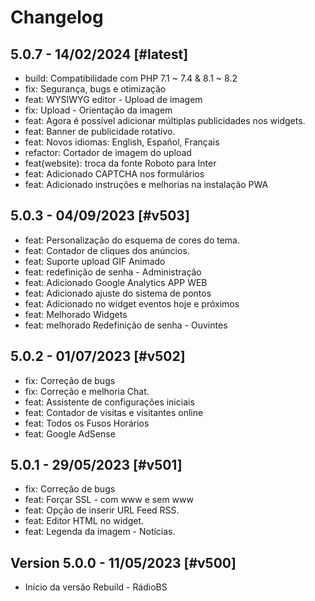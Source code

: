 # Changelog

## 5.0.7 - 14/02/2024 [#latest]
- build: Compatibilidade com PHP 7.1 ~ 7.4 & 8.1 ~ 8.2
- fix: Segurança, bugs e otimização
- feat: WYSIWYG editor - Upload de imagem
- fix: Upload - Orientação da imagem
- feat: Agora é possível adicionar múltiplas publicidades nos widgets.
- feat: Banner de publicidade rotativo.
- feat: Novos idiomas: English, Español, Français
- refactor: Cortador de imagem do upload
- feat(website): troca da fonte Roboto para Inter
- feat: Adicionado CAPTCHA nos formulários
- feat: Adicionado instruções e melhorias na instalação PWA

## 5.0.3 - 04/09/2023 [#v503]
- feat: Personalização do esquema de cores do tema.
- feat: Contador de cliques dos anúncios.
- feat: Suporte upload GIF Animado
- feat: redefinição de senha - Administração
- feat: Adicionado Google Analytics APP WEB
- feat: Adicionado ajuste do sistema de pontos
- feat: Adicionado no widget eventos hoje e próximos
- feat: Melhorado Widgets
- feat: melhorado Redefinição de senha - Ouvintes

## 5.0.2 - 01/07/2023 [#v502]
- fix: Correção de bugs
- fix: Correção e melhoria Chat.
- feat: Assistente de configurações iniciais
- feat: Contador de visitas e visitantes online
- feat: Todos os Fusos Horários
- feat: Google AdSense

## 5.0.1 - 29/05/2023 [#v501]
- fix: Correção de bugs
- feat: Forçar SSL - com www e sem www
- feat: Opção de inserir URL Feed RSS.
- feat: Editor HTML no widget.
- feat: Legenda da imagem - Notícias.

## Version 5.0.0 - 11/05/2023  [#v500]
- Início da versão Rebuild - RádioBS
